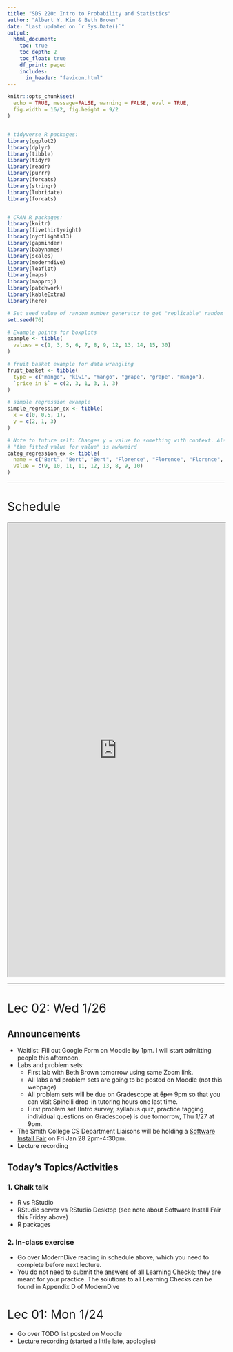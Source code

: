 ```yaml
---
title: "SDS 220: Intro to Probability and Statistics"
author: "Albert Y. Kim & Beth Brown"
date: "Last updated on `r Sys.Date()`"
output:
  html_document:
    toc: true
    toc_depth: 2
    toc_float: true
    df_print: paged
    includes:
      in_header: "favicon.html"
---
```


<style>
h1{font-weight: 400;}
</style>

```r
knitr::opts_chunk$set(
  echo = TRUE, message=FALSE, warning = FALSE, eval = TRUE, 
  fig.width = 16/2, fig.height = 9/2
)


# tidyverse R packages:
library(ggplot2)
library(dplyr)
library(tibble)
library(tidyr)
library(readr)
library(purrr)
library(forcats)
library(stringr)
library(lubridate)
library(forcats)


# CRAN R packages:
library(knitr)
library(fivethirtyeight)
library(nycflights13)
library(gapminder)
library(babynames)
library(scales)
library(moderndive)
library(leaflet)
library(maps)
library(mapproj)
library(patchwork)
library(kableExtra)
library(here)

# Set seed value of random number generator to get "replicable" random numbers.
set.seed(76)

# Example points for boxplots
example <- tibble(
  values = c(1, 3, 5, 6, 7, 8, 9, 12, 13, 14, 15, 30)
)

# fruit basket example for data wrangling
fruit_basket <- tibble(
  type = c("mango", "kiwi", "mango", "grape", "grape", "mango"),
  `price in $` = c(2, 3, 1, 3, 1, 3)
)

# simple regression example
simple_regression_ex <- tibble(
  x = c(0, 0.5, 1),
  y = c(2, 1, 3)
)

# Note to future self: Changes y = value to something with context. Also saying
# "the fitted value for value" is awkweird
categ_regression_ex <- tibble(
  name = c("Bert", "Bert", "Bert", "Florence", "Florence", "Florence", "Katie", "Katie", "Katie"),
  value = c(9, 10, 11, 11, 12, 13, 8, 9, 10)
)
```



***



# Schedule 

<iframe src="https://docs.google.com/spreadsheets/d/e/2PACX-1vQM-5FVt5BKJZsfElEV19NwD2MXGgSVUfGLB7dUoD0MbCU6Dkzqx66UMxbgqMaiS6H8CP8numV5Xaf-/pubhtml?gid=1080602121&amp;single=true&amp;widget=true&amp;headers=false" width="100%" height="1050"></iframe>



<!--
{target="_blank"}
-->


<!--
Notes to future self:

- Every two weeks: a holistic, cummulative, synthesis that ties in more with 
badge challenge than project. On paper, like the "debugging" exercise Lec13
- 
-->



***


<!--
# Lec 27: Wed 4/15

## Announcements

* `NA`

## Chalk Talk

1. Watch this mini-lecture on ["More on confidence intervals"](https://www.showme.com/sh/?h=YgdZ0gy){target="_blank"}
1. Then read sections 8.6 and 8.7 - 8.7.2 in our book. Remember to carefully work the code pieces just as if you were in live class with us. 



***



# Lec 26: Wed 4/8

## Announcements

1. Lecture on Monday 4/13 is cancelled
1. In case you missed it, please read the revised [Project](project.html#revised-project-goals). We have significally scaled back the amount of work necessary to complete the project for the semester. You now only to submit and revise/resubmit a reflection piece.
1. We have posted two informational videos in the [Badge Challenges](badge_challenges.html#videos) tab of the webpage:
    1. "How to Take Badge Challenge 2"
    1. "How to Study for Badge Challenge 2"


## Chalk Talk

1. Watch this mini-lecture on ["Interpreting confidence intervals"](https://www.showme.com/sh/?h=Ci9mrVQ){target="_blank"}
1. Then read section 8.5 in our book. Remember to carefully work the code pieces just as if you were in live class with us. 




## Discussion Sessions

1. There are 4 Zoom discussion sessions between Wed 4/8 and Thurs 4/9. They are listed on [this Google Calendar](https://calendar.google.com/calendar/embed?src=smith.edu_qd5sufjufbms2430ielqeego24%40group.calendar.google.com&ctz=America%2FToronto){target="_blank"}. Please add this calendar to your own calendar!
1. Be sure to set the "time zone" in your own Google Calendar to match your location so that the appointment times appear correctly for you. For reference, Will Hopper's Wed 4/8 session is between 9:00am - 10:30am Eastern.


## Getting More Help

1. Ask questions in the `#questions` channel on Slack!
1. To schedule a one-on-one appointment with a Spinelli Tutor, visit their [self-scheduled appointment calendar](https://calendar.google.com/calendar/selfsched?sstoken=UUU0UTRmUnpvVmhIfGRlZmF1bHR8OTk2MWU3M2M2NmI1NjhiODdjMzhiZjVhM2Q1Yjg5NDc){target="_blank"}. Be sure to set the "time zone" in your own Google Calendar to match your location so that the appointment times appear correctly for you. 



***


# Lec 25: Mon 4/6

## Announcements

1. Please read the updated [implementation notes for the Badge Challenges](https://smithcollege-sds.github.io/SDS220/badge_challenges.html#challenge-format){target="_blank"} and ask questions on the #remote_learning Slack channel
1. Spinelli center tutoring is up and running! See the "Getting More Help" section below for more information.


## Chalk Talk

1. Watch this mini-lecture tying [bootstrap distributions to the computations of Confidence Intervals ](https://www.showme.com/sh/?h=Vg828zg){target="_blank"}
1. Then read sections 8.3 and 8.4 in our book. Remember to carefully work the code pieces just as if you were in live class with us. 
1. A question to ponder (as you watch the video and read the sections) is "How does the bootstrap distribution approximation of the sampLING distribution strengthen what your one sample can do?"

## Discussion Sessions

1. There are 4 Zoom discussion sessions between Mon 4/6 and Tues 4/7. They are listed on [this Google Calendar](https://calendar.google.com/calendar/embed?src=smith.edu_qd5sufjufbms2430ielqeego24%40group.calendar.google.com&ctz=America%2FToronto){target="_blank"}. Please add this calendar to your own calendar!
1. Be sure to set the "time zone" in your own Google Calendar to match your location so that the appointment times appear correctly for you. For reference, Will Hopper's Fri 4/3 session is between 9:00am - 10:30am Eastern.


## Getting More Help

1. To schedule a one-on-one appointment with a Spinelli Tutor, visit their [self-scheduled appointment calendar](https://calendar.google.com/calendar/selfsched?sstoken=UUU0UTRmUnpvVmhIfGRlZmF1bHR8OTk2MWU3M2M2NmI1NjhiODdjMzhiZjVhM2Q1Yjg5NDc){target="_blank"}.
1. Be sure to set the "time zone" in your own Google Calendar to match your location so that the appointment times appear correctly for you. For reference, Chichi's first Mon 4/6 appointment block is between 9:30am – 10:15am eastern.



***



# Lec 24: Fri 4/3

## Announcements

1. We have read all your survey responses. If anything changes about your living situation or learning environment, please be proactive and let us know ASAP!
1. Spinelli center tutoring is up and running! See the "Getting More Help" section below for more information.



## Chalk Talk

1. In preparation, have the following figures and tables ready in separate tabs in your browser:
    1. ModernDive Figure 7.15 comparing three sampl-ING distributions of $\widehat{p}$ based on samples of size $n$ = 25, 50, and 100.
    1. ModernDive Table 7.5 on difference scenarios for sampling for (statistical) inference
1. Watch this mini-lecture on [Boostrap Distributions](https://www.showme.com/sh/?h=HxoE3cm){target="_blank"}. Note at 17m54s it is a little longer than you can expect this semester as I both recapped Ch7 on Sampling and was getting used to the tech.  
1. Read from the beginning of Chapter 8 up to and including 8.2 in our book. Click the "ModernDive" tab above to ensure you're reading the right version of the book.


## Discussion Sessions

1. There are 4 Zoom discussion sessions between Fri 4/3 and Sun 4/5. They are listed on [this Google Calendar](https://calendar.google.com/calendar/embed?src=smith.edu_qd5sufjufbms2430ielqeego24%40group.calendar.google.com&ctz=America%2FToronto){target="_blank"}. Please add this calendar to your own calendar!
1. Be sure to set the "time zone" in your own Google Calendar to match your location so that the appointment times appear correctly for you. For reference, Will Hopper's Fri 4/3 session is between 9:00am - 10:30am Eastern.


## Getting More Help

1. To schedule a one-on-one appointment with a Spinelli Tutor, visit their [self-scheduled appointment calendar](https://calendar.google.com/calendar/selfsched?sstoken=UUU0UTRmUnpvVmhIfGRlZmF1bHR8OTk2MWU3M2M2NmI1NjhiODdjMzhiZjVhM2Q1Yjg5NDc){target="_blank"}.
1. Be sure to set the "time zone" in your own Google Calendar to match your location so that the appointment times appear correctly for you. For reference, Chichi's first Fri 4/3 appointment block is between 9:30am – 10:15am eastern.



***



# Lec 23: Wed 4/1

## Announcements

1. Please read the announcements from Mon 3/30

## Chalk Talk

1. Watch this [mini-lecture](https://www.showme.com/sh?h=ZtNEJea){target="_blank"} connecting Monday's class to today's topic. 
2. Then read sections 7.5 and 7.6 in our book.
3. Today's big idea is the Central Limit Theorem!!!

## Discussion Sessions

There are 4 discussion sessions between 4/1 and 4/2. They are listed on [this Google Calendar](https://calendar.google.com/calendar/embed?src=smith.edu_qd5sufjufbms2430ielqeego24%40group.calendar.google.com&ctz=America%2FToronto){target="_blank"}. Please add this calendar to your own calendar! 



***



# Lec 22: Mon 3/30

## Announcements

* Add the sds-mth-220-2020-01.slack.com workspace to your Desktop or Mobile version of Slack.
* Please _carefully_ read the following updated tabs of the course webpage: "COVID-19" (if you haven't already read our update from Friday 3/27), "Badge Challenges", "Project", and "Syllabus". If anything isn't clear, please ask us in the `#questions` channel in Slack.
* Please ensure you are doing the readings from the <https://moderndive-bert.netlify.com/> version of the book i.e. there should be a "-bert" in the link. For example, clicking the "ModernDive" tab of this webpage will take you to the correct version of the book.


## Chalk Talks

1. Watch this [mini-lecture](https://www.showme.com/sh?h=nt6tx4K){target="_blank"} connecting Monday's class from before spring break to now. Then read sections 7.3 and 7.4 in our book.
2. Watch this [bonus mini-lecture](https://www.showme.com/sh?h=qfDITQW){target="_blank"} on SampLING distributions. 

## Discussion Sessions

There are 4 discussion sessions between 3/30 and 3/31. They are listed on [this Google Calendar](https://calendar.google.com/calendar/embed?src=smith.edu_qd5sufjufbms2430ielqeego24%40group.calendar.google.com&ctz=America%2FToronto){target="_blank"}. Please add this calendar to your own calendar! 



***



# Lec 21: Fri 3/13

## Announcements

1. Practice-run of Zoom lecture format
1. Went over COVID-19 preparations



***



# Lec 20: Wed 3/11

## Announcements

1. Acknowledgement of situation
1. Issue of communication
1. Slack:
    1. No more browser-based version, install Desktop App or Mobile App
    1. Add `#remote_learning` channel: Post questions/comments specifically about remote learning technology here.
    1. Setting notifications
1. COVID-19 tab of webpage:
    1. "Remote Learning Preparedness Survey"
    1. Go over components of course
1. Zoom
    1. Login to meeting as practice run for lectures
    1. Practice creating meetings in groups
    1. Practice screensharing
1. Questions (to be posted on COVID-19 tab of webpage)



***



# Lec 19: Mon 3/9

## Announcements

1. Project proposal due today at 11pm. Spinelli tutors (who have all taken SDS 192 Introduction to Data Science) are available tonight 7-9pm in Sabin-Reed 301.


## Recap

1. Last time, we did "tactile" simulations with our hands using a shovel with $n$ = 50 slots to extract samples from the bowl.
1. For each sample, you [generated estimates](https://docs.google.com/spreadsheets/d/14iWUKc-lBY8U_hs4Fng50oT43yGQZsgZjrVh7ZtF9VI/edit#gid=0){target="_blank"} of the proportion of the bowl's balls that are red.
1. Note: In ModernDive 7.1, 33 groups of Amherst College students took samples from a bowl with slightly different contents.


## Chalk Talk

1. Chalk talk part I:
    1. Mimic the "tactile sampling using a tactile shovel" from Lec18 on Friday with "virtual sampling using virtual shovel": the `rep_sample_n()` function, which uses your computer's [random number generator](https://en.wikipedia.org/wiki/Random_number_generation){target="_blank"}.
    1. Example: `rep_sample_n(size = 50, rep = 33)`
1. Reading part I
    1. 7.2 up to the end of 7.2.2
1. Chalk talk part II:
    1. Break down the data wrangling needed to create the data frame visualized in Figure 7.10: Histogram of 1000 proportion reds
1. Readings part II
    1. 7.3 & 7.4. In particular, compare Figure 7.12 and Table 7.1
    


***



# Lec 18: Fri 3/6

## Announcements

1. FYI: You will not be penalized for missing class due to illness.
1. Project proposal due on Monday 11pm. Spinelli tutors (who have all taken SDS 192 Introduction to Data Science) are available on Sunday and Monday 7-9pm in Sabin-Reed 301.

## Recap

1. `NA`

## Chalk Talk

1. In-class activity



***



# Lec 17: Wed 3/4

## Announcements

<center>
![](static/events/Catherine_D_Ignazio.jpg){ width=100% }
</center>

## Recap

1. `NA`



## Chalk Talk

1. In-class activity! 
1. Chalk talk only today (no coding)


Private: detailed notes for this "random assignment for causal inference" lecture can be found

1. On [Google Docs](https://docs.google.com/document/d/1o761ogcEw7_T82Q84X3kHZFy1dzYxmmS34xG8rrcjpM/edit)
1. In this [PDF](static/2020-03-04_Lec18_Notes_ Random_Assignment_for Causal_Inference.pdf)



```r
library(tidyverse)
africa_data <- "static/africa_results.csv" %>% 
  read_csv() %>% 
  mutate(
    # priming_number = if_else(priming_number == "Primed with 14 countries", "14 countries", "94 countries"),
    been_to_africa = if_else(been_to_africa == "No", "Never been to Africa", "Been to Africa")
  )

stat_box_data <- function(y, upper_limit = max(africa_data$how_many_countries) * 1.15) {
  return( 
    data.frame(
      y = 0.95 * upper_limit,
      label = paste("n =", length(y))
    )
  )
}

plot <- ggplot(africa_data, aes(x = priming_number, y = how_many_countries)) +
  geom_boxplot() +
  labs(x = "Priming Group", y = "Number of countries in Africa guessed",
       title = "Results from previous section of SDS 220") +
  stat_summary(
    fun.data = stat_box_data, 
    geom = "text", 
    hjust = 0.5,
    vjust = 0.9
  )
ggsave("static/images/africa_results.png", width = 16/1.5, height = 9/1.5)


ggplot(africa_data, aes(x = priming_number, y = how_many_countries)) +
  geom_boxplot() +
  labs(x = "Priming Group", y = "Number of countries guessed") +
  facet_wrap(~been_to_africa) +
  stat_summary(
    fun.data = stat_box_data, 
    geom = "text", 
    hjust = 0.5,
    vjust = 0.9
  )
ggsave("static/images/africa_results_with_confounders.png", width = 16/1.5, height = 9/1.5)
```



***



# Lec 16: Mon 3/2

## Announcements

1. Badge challenge 1 is still going on. The honor code prohibits you from discussing it until the time window closes.


## Chalk Talk

1. Model selection using visualizations. In particular, choosing between the interaction and parallel slopes models by comparing
    1. Figure 6.7 for UT Austin data
    1. Figure 6.8 for Massachusetts high school data
1. Model selection using $R^2$. In particular, choosing between the interaction and parallel slopes models by comparing $R^2$ values



***



# Lec 15: Fri 2/28

## Announcements

1. Project
    1. Go over [general feedback](project.html#phase_I_feedback) for all groups
    1. Discuss next project phase: project proposal
1. Cover page of Badge Challenge I is now [posted](static/BC1_cover_page.pdf){target="_blank"}

## Recap

1. Interaction models are one type of model for $x_1$ numerical and $x_2$ categorical (with $k$ levels/groups). They
    1. Allow for different intercepts for all $k$ groups
    1. Allow for different slopes for all $k$


## Chalk talk

1. Parallel slopes models are another type of model for $x_1$ numerical and $x_2$ categorical (with $k$ levels/groups). They
    1. Allow for different intercepts for all $k$ groups of the categorical variable $x_2$
    1. Restrict all $k$ groups to have a common slope
1. On Monday, we'll explore model selection



***



# Lec 14: Wed 2/26

## Announcements

* Project: We're going over first phase submissions as we speak. We'll have first round of feedback and information for the next project phase on Friday.
* Badge Challenge 1:
    + Remember that you only have to do as many questions as you are ready for. If a question has multiple parts, you **must** attempt all parts to earn above *X* (cannot be assessed). 
    + In order to ensure fairness, all instructors, lab instructors, and Spinelli tutors will not answer questions during the badge challenge time window.
    + We'll post the cover page of the badge challenge on the webpage later today.
* Minh Ly, the Associate Director for Assessment of [Smith Office of Institutional Research (IR)](https://www.smith.edu/about-smith/institutional-research){target="_blank"}, will be giving a talk this tonight at 7PM in Seelye 107:

<center>
![](static/events/minh_ly.png){ width=50% }
</center>

## Recap

* Indicator function from ModernDive 5.2.2 on regression with a categorical variable using `gapminder` data. What does $\mathbb{1}_{\text{Amer}}(x)$ do?

## Chalk talk

Today's outline:

1. Chalk talk part 1: Multiple regression for $y$ as a function of $x_1$ and $x_2$
1. You will then read ModernDive from the beginning of Chapter 6 to the end of 6.1.1. Write down your interpretation of Figure 6.1.
1. Chalk talk part 2: Tying together
    1. Figure 6.1: Visualization of interaction model
    1. Table 6.2: Regression table for interaction model
    1. Table 6.4: Intercepts and slopes of regression line for both genders (recorded as binary at time of study in 2005). 
1. You will then read ModernDive 6.1.2 on interaction models



***



# Lec 13: Mon 2/24

## Announcements

1. [SDS talk this week](https://smithcollege-sds.github.io/sds-www/speaker_Hu.html#public_lecture:_generating_synthetic_family_income_for_the_consumer_expenditure_surveys){target="_blank"} on balancing between "having useful data" and "maintinaing sufficient privacy protection":
    + What: "Generating Synthetic Family Income for the Consumer Expenditure Surveys"
    + Who: Prof. Jingchen (Monika) Hu, Vassar College
    + When: Thursday Feb 27, 5pm
    + Where: McConnell Hall 103

<center>
![](static/events/hu.png){ width=75% }
</center>

## Today

* Recap exercise on common R and RStudio coding issues (print-out given in class available [here](https://docs.google.com/document/d/1tvjDIZXlrQMaYKmv9omWkmIpi-2w3NPxGpNXlSktgNY/){target="_blank"})
* Discussion on [Badge Challenge 1](badge_challenges.html#)
* Class time for projects



***



# Lec 12: Fri 2/21

## Announcements

* `NA`

## Recap

Recall the `categ_regression_ex` data frame from from Lec11. Note that the explanatory variable $x$ = name is now categorical with 3 levels: Bert, Florence, Katie.

```r
categ_regression_ex
```

You then plotted the points. Let's also add three lines:

1. A solid line for Bert's "baseline" mean ("Bert" is the baseline because it comes first alphanumerically)
1. A dashed line for Florence's mean, which is *offset* from Bert's mean by 12 - 10 = +2
1. A dotted line for Katie's mean, which is *offset* from Bert's mean by 9 - 10 = -1

```r
ggplot(data = categ_regression_ex, mapping = aes(x=name,y=value)) +
  geom_point() +
  geom_hline(yintercept = 10) +
  geom_hline(yintercept = 12, linetype = "longdash") +
  geom_hline(yintercept = 9, linetype = "dotted")
```

Shout out to [Dr. Jenny Smetzer](https://www.scsparkscience.org/fellow/jennifer-smetzer/){target="_blank"} for this example.


## Chalk talk

Now let's obtain the *regression table* using the `get_regression_table()` function in the `moderndive` package. Recall this is done in two steps:

```r
# Step 1: Fit regression model
model_ex <- lm(value ~ name, data = categ_regression_ex)

# Step 2: Get regression table
get_regression_table(model_ex)
```



Then write on board (in order to bridge the gap between output of regression
table & wacked out indicator function notation they'll read in Chapter 5.2.2
today):

1. Make a separate table of name on rows, and nameFlorence and nameKatie in columns, populate with 0's & 1's
1. Write out equation of "line" in terms of regression table output:
    + `value = intercept + nameFlorence + nameKatie`.
    + Do all three cases
1. Write out equation of line via math and with indicator functions:
    + Explain what indicator function is $1_{Florence}(x)$
    + $\widehat{y} = b_0 + b_{Florence}\cdot 1_{Florence}(x) + b_{Katie}\cdot 1_{Katie}(x)$
    + We need this notation in particular for multiple regression in Chapter 6


Let's now get the fitted values and residuals using the `get_regression_points()` function on `model_ex` (where our model is saved):

```r
# Step 2: Get regression points
get_regression_points(model_ex)
```


Then write on board:

1. When x is categorical y-hat fitted values correspond to group means for each level:
    + Bert: Just 10
    + Florence: 10 + 2 = 12
    + Katie: 10 - 1 = 9
1. Compute a few residuals and show they correspond to deviations/errors from the group means

Note for future self: Make sure to talk about interpretation of the values in estimate column of table in context of example.

Note for future self:
- x numerical: for every slide of 1 in x, the slope is the expected/on average change in y (not necessarialy causal)
- x categorical: for a hop between categories starting from the baseline




    
    
   
If mental bandwidth exists, add to ModernDive -> Chapter 5.2.2 -> a visualization of what the terms in the regression table in Table 5.8 actually mean. Do this in  [moderndive_book](https://github.com/moderndive/ModernDive_book/) repo -> `bert-dev` branch -> Open `05-regression.Rmd` and edit, commit, and push this file only. The book builds and deploys automatically using Netlify

* A jitterplot of x = continent, y = lifeExp, mark baseline, mark means, show offsets of marked means vs baseline.
* Insert in text right before "Let’s generalize this idea a bit".




***



# Lec 11: Wed 2/19

## Announcements

* `NA`

## Recap

* What are boxplots good for?


Then write on board:

1. They allow you to compare the distribution of a numerical variable (on y-axis) split by a categorical variable (on x-axis)
1. Remember: solid line in middle is median, not mean. Both are measures of center, one is more sensitive to outliers.
1. Example: Say a company has 5 employees with hourly salary: 10, 10, 10, 10, 1000. Mean hourly salary is $208. Why might mean not be appropriate?


## In-class exericse

Consider the following 9 points saved in a data frame called `categ_regression_ex` where we have

1. A numerical outcome variable $y$ = `value`
1. An *categorical* explanatory variable $x$ = `name` with 3 levels: Bert, Florence, Katie.

```r
library(ggplot2)
library(dplyr)
categ_regression_ex <- tibble(
  name = c("Bert","Bert","Bert","Florence","Florence","Florence","Katie","Katie","Katie"),
  value = c(9,10,11,11,12,13,8,9,10)
)
categ_regression_ex
```

In groups: copy the above code and create a scatterplot with

1. `value` (numerical) on the y-axis
1. `name` (categorical) on the x-axis

Note this is slightly different that the scatterplots we've seen until now where the x variable was always numerical.

```r
# This code is hidden. Maybe a live coding demo?
ggplot(categ_regression_ex, aes(x = name, y = value)) + 
  geom_point()
```

**Solution**:

```r
ggplot(data = categ_regression_ex, mapping = aes(x=name,y=value)) +
  geom_point()
```


Then draw the above plot on board and mark:

1. mean for Bert with horizontal line. call this the baseline mean
1. mean for Florence and Katie with horizontal lines
1. both possible offsets

Why is Bert baseline? For no other reason than it's first alphanumerically.




***



# Lec 10: Mon 2/17

## Announcements

* First phase of [project](project.html) is due Mon 2/24 at 11pm. If you haven't already, **start now**. 
* Will Hopper's Thursday PM lab is cancelled b/c of Rally Day. For this week only, you may attend the following labs (see [syllabus](syllabus.html) for time/place):
    + David Rockoff's Tue PM lab
    + Will Hopper's Thu AM lab

## Recap


Bert is going to another example of summarize, b/c students are confused about 
the "collapsing rows" nature of the operation.


## Chalk talk

1. Correlation is not necessarily causation:
    a) [Spurious correlations](http://www.tylervigen.com/spurious-correlations){target="_blank"}
    a) What are X = treatment, Y = response, and Z = confounding variables?
    a) What are causal graphs? 
    a) Simple example: Does "X = drinking gatorade/ginger ale" cause "Y = feel nauseous"? 
    Z = has the flu
    a) Famous example: [UC Berkeley gender bias](https://en.wikipedia.org/wiki/Simpson%27s_paradox#UC_Berkeley_gender_bias){target="_blank"}. Does "X = (binary) gender" cause "Y = decreased chance of admission to UC Berkeley in 1973"?
    Z = competitiveness of admissions to department. Women tended to apply to departments with less resources and thus were more competitive, like humanities, while men tended to apply to departments with more resources and thus were easier to get into, like engineering.
1. Recall `simple_regression_ex` from Lec09.  
```r
simple_regression_ex
```
    a) Draw the 3 points and the "best-fitting" regression line in blue.
    a) Draw the 3 *fitted values* $\widehat{y}$ using the equation for the regression line $\widehat{y} = b_0 + b_1\cdot x$
    a) Draw the 3 *residuals* $y - \widehat{y}$
    a) Compute the sum of squared residuals for this line.
    a) Draw another arbitrarily chosen line with equation $\widehat{y} = 2 - 1\cdot x$ in green.
    a) Compute the sum of squared residuals for this line and compare to previous

```r
ggplot(simple_regression_ex, aes(x = x, y = y)) +
  geom_smooth(method = "lm", se = FALSE, size = 0.5) +
  geom_abline(intercept = 2, slope = -1, col = "darkgreen", linetype = "dashed", size = 0.5) +
  geom_point(size = 2)
```



***



# Lec 09: Fri 2/14

## Announcements

* If you need a group for the project, please fill out the Google Form on Moodle ASAP! We're going to start making groups this weekend.

## Recap

* `tidyverse` package is an umbrella package that loads `ggplot2`, `dplyr`, `readr`, and other useful packages for data science all at once. For more info, visit [tidyverse.org/](https://www.tidyverse.org/){target="_blank"}

## Chalk talk

Consider the following 3 points saved in a data frame called `simple_regression_ex`. 
```r
simple_regression_ex
```

Let's plot them along with the *regression line*.

Now let's obtain the *regression table*. This is done in two steps:
```r
# Step 1: Fit regression model
model_ex <- lm(y ~ x, data = simple_regression_ex)

# Step 2: Get regression table
get_regression_table(model_ex)
```

* Connection between regression line and values in `estimate` column of regression table.
* Interpretation of:
    + Fitted intercept $b_0$: mathematical versus practical interpretations.
    + Fitted slope $b_1$: precise language matters!
* Obtaining a regression table takes two steps:
    + Create/fit the model using `lm()` and formula interface `y ~ x`
    + Ask for the table using `get_regression_table()` function from `moderndive` package
    

Notes on precise interpretation of fitted slope b1: For every increase of one
unit in x, it is the associated average increase in y.

* average b/c not all differences of one unit in x have exactly b1 increase in y,
rather averaged across all differences of unit in x
* associated b/c we don't want to assume a casual relationship




***



# Lec 08: Wed 2/12

## Announcements

* First phase of project unveiled: Project data (due Mon 2/24 at 11pm)
* We move to Chapters 5 & 6 on data modeling with regressions
* Keyboard shortcut for `%>%`:
    + macOS: Command + Shift + M
    + Windows: Contrl + Shift + M

## Recap

![](static/images/toolbox.jpeg){ width=50% }

Our data wrangling toolbox, which you will use for your project and for the rest of this course:

1. `filter()` rows
1. `summarize()` rows using a summary function
1. `group_by()` to group rows by the values of another variable
1. `mutate()` new variables/columns
1. `arrange()` rows in ascending (default) or `desc()`ending order
1. `select()` variables/columns
1. For more verbs, see `dplyr` cheatsheet: Go to RStudio menu bar -> Help -> Cheatsheets -> Data Transformation with `dplyr`.


Students get tripped up with difference between filter() and summarize(). The
former does not modify original rows, whereas the latter creates new ones that
are based on summary statistics.




## Chalk talk

1. Correlation coefficient:
    + Definition: It is a summary statistic quantifying the strength of linear assocation. 
    + Draw examples
    + In ModernDive 5.4.1: Play "guessing the correlation game"
1. Two types of variables: outcome/response $y$ and explanatory/predictor variables $x$. For the following pairs of variables, what would be $y$ and what would be $x$ in a model?
    1. Temperature in fahrenheit vs temperature in celsius 
    1. Job salary and number of years of education
    1. Lung cancer and smoking
    1. Coffee and sleep


Next time 220 is taught: At this point in semester (Lec08-09) since students have a little context, consider doing a review of coding/computing concepts needed for this course:

- R console vs R Markdown are two different environments. i.e. when you create a variable/load a package in one, it doesn't necessarily exist in the other.
- Tackling error messages. Perhaps have a problem set where the students read error message and write down what the message is saying.
- Paired programming exercise: One student only writes, the other only asks questions.
- When getting help, steer students away from saying "This doesn't work" but rather "I did X. I got result Y. I think Z." That way we get what they're thinking better: building up to the idea of a minimally reproducible example. 



***



# Lec 07: Mon 2/10

## Announcements

* Today's lecture is last of pink topics in calendar (data science). We start blue topics (regression) on Wednesday.

## Recap

## Chalk talk

* Using same fruit basket example from chalk talk in Lec 05:  
```r
fruit_basket
```
    1. `mutate()` new variables from existing variables: price in cents
    1. Reorder i.e. `arrange()` rows of a data frame in alpha-numerical order of a variable: in order of price. Default is ascending order, need to specify `desc()`
    1. `select()` variables/columns. Analogous to `filter()` rows.



***


# Lec 06: Fri 2/7

## Announcements

* `NA`

* Bert only: Emphasize problem set policy. "Turn in what you have."
* Bert only: Google doc exercise: https://docs.google.com/document/d/14PBmTU_wBTEI8j1lqZWFqFI3ETAD6N5qao-2ADQRTTM/edit

Write down 3 things you did for this class this week
Turn to a neighbor, come up with a list of 5 things
Then we did the google doc


## Recap


* Bert only based on questions in his section: Distinguishing between
    + English use of "or" and "and" versus
    + Computer programming use of "or" and "and"


## Chalk talk

* Using same fruit basket example from chalk talk in Lec 05:  
```r
fruit_basket
```
    1. "Summary functions" are many-to-one functions to compute "summary statistics," like `mean()` & `median()`
    1. Using summary functions to then `summarize()` rows
    1. Setting "group meta-data" of a data frame using `group_by()`, then `summarize()` rows. In other words, `group_by()` by itself does not change the "data", rather only the "meta-data"
* Normal distribution: One summary statistic of spread, standard deviation `sd()`, has a particular interpretation when distribution of a numerical variable follows a normal AKA bell curve



***




# Lec 05: Wed 2/5

## Announcements

* Posted single calendar of all instructor and lab instructor office hours on Moodle.
* Posted [badge challenges](badge_challenges.html)
* Managing Slack notifications:
    + We suggest but don't require installing Desktop App. 
    + If not, at the very least, keep email notifications on.
* How to approach in-class readings.
    

* Bert only: "not equals" and "bang equals"


## Recap 

First, let's compare the boxplot you created in Lec04 with the original points. See how they align.

```r
plot1 <- ggplot(example, aes(x=factor(1), y=values)) +
  geom_point() +
  labs(title = "Points") +
  theme(
    axis.title.x = element_blank(),
    axis.text.x = element_blank(),
    axis.ticks.x = element_blank()
  )

plot2 <- ggplot(example, aes(x=factor(1), y=values)) +
  geom_boxplot() +
  labs(title = "Boxplot") +
  theme(
    axis.title.x = element_blank(),
    axis.text.x = element_blank(),
    axis.ticks.x = element_blank()
  )
plot1 + plot2
```

Second, let's compare two visualizations of the distribution of the numerical variable temperature *split by* month:

* Faceted histogram in ModernDive [Figure 2.13](https://moderndive-bert.netlify.com/2-viz.html#facets){target="_blank"}
* Side-by-side boxplot in ModernDive [Figure 2.18](https://moderndive-bert.netlify.com/2-viz.html#boxplots){target="_blank"}

```r
ggplot(data = weather, mapping = aes(x = temp)) +
  geom_histogram(binwidth = 5, color = "white") +
  facet_wrap(~ month)
ggplot(data = weather, mapping = aes(x = factor(month), y = temp)) +
  geom_boxplot()
```

Which do you prefer?

Third, the idea of "assigning AKA saving something in R" using the arrow `<-`. Ex: `x <- 5`. You do this so you can access it again later, either to

1. View its contents: Type `x` in the console or RMarkdown.
1. Modify it's contents: Type `x <- x + 1` or RMarkdown. What is now saved in `x`?


## Chalk talk

We now start data wrangling! For our chalk talks, we'll use the following "fruit basket" example:

```r
fruit_basket
```

<br/>
Topics:

1. Define the "pipe operator" `%>%`, pronounced *then*
1. Logical AKA boolean operators in computer programming
1. `filter()` rows that match a criteria



***



# Lec 04: Mon 2/3

## Announcements

* `NA`

## Chalk talk

Boxplots! Powerful, but tricky!

Say we want to study the distribution of the following `r nrow(example)` values which are pre-sorted: 

> `r example %>% pull(values)`

They have the following *summary statistics*. A summary statistic is a single numerical value *summarizing* many values. Examples include the immediately obvious mean AKA average and median. Other less immediately obvious examples include:

* Quartiles (1st, 2nd, and 3rd) that cut up the data into 4 parts, each containing roughly one quarter = 25% of the data
* Minimum & maximum
* Interquartile-range (IQR): the distance between the 3rd and 1st quartiles

Min. | 1st Quartile | Median = 2nd Quartile  | 3rd Quartile  |  Max. | IQR
---- | ------- | ------  |  ------- | --- | ---
`r min(example$values)`  |  `r quantile(example$values, probs=0.25, type = 2)` |  `r median(example$values)`  |  `r quantile(example$values, probs=0.75, type=2)`  | `r max(example$values)` | 8 = 13.5 - 5.5


Steps to constructing a boxplot:

1. Draw box
1. Throw out whiskers 1.5 x IQR from either end of box
1. Mark outliers
1. Pull in the ends of both whiskers towards the box until an observed value is hit.



***



# Lec 03: Fri 1/31

## Announcements


## Chalk talk

1. Draw histogram by hand, emphasizing that bins correspond to intervals (right-edge inclusive).
1. Adjust the binning structure of the previous hand-drawn histogram two ways:
    + Adjusting the binwidth
    + Adjusting the number of bins
1. Facets split one graphic by the values of another variable (that does not have too many unique values).



***



# Lec 02: Wed 1/29

## Announcements

1. Fatima Keita is interested in organizing a group for students of color within SDS, called SDS coalition of color (SDSCC). She has also put together a survey to gather students of color's experiences within SDS courses and the program more generally. If you identify as a student of color and you've taken at least one SDS course, please take a moment to complete Fatima's [SDSCC Preliminary Interest Survey](https://www.surveymonkey.com/r/2YZ785Y){target="_blank"}. The idea is that these experiences would then be anonymously shared with the SDS faculty in hopes that we can work to improve inclusivity within the program and curriculum. If you are interested in joining, please email Fatima directly.
1. Show example `#questions` on Slack.
1. In-class demo of Gradescope.
1. This week's problem set has three elements
    + Submit PDF on Gradescope with questions tagged
    + Fill out Intro Survey Google Form
    + Submit on Moodle reflection piece which builds off in-class reflection exercise.
    
    
## Chalk Talk

1. Draw scatterplot by hand
1. Define of Grammar of Graphics
1. Write example `ggplot()` code
1. Explain what jittering does to graphic and what it does not do to original data



***



# Lec 01: Mon 1/27

## Announcements

* Introductions
* If you're having registration issues:
    + Please keep in mind that SDS201 is a course that also satisfies the intro stats pre-requisite for many majors, including PSY, GOV, BIO, NSC, ENV, and SDS. Please consider that option as it currently has lots of room.
    + If you are not registered for this course, fill out the waitlist [Google Form](https://docs.google.com/forms/d/e/1FAIpQLSdDfcVmrz8p2rmS2BXqT6tv3a-Syzn2gmIG88h4CYQzRvKltw/viewform){target="_blank"} before Thursday 5pm.
    + We will start informing students and signing green slips on Friday afternoon.
    + If you have previously put your name on the above waitlist Google Form but no longer need a spot, we would very much appreciate a message letting us know. This will help us and your peers a lot.
* Syllabus 
    + Honor code discussions
    + Reflection exercise
    
    
## Lecture

Here is the typical lecture flow:

* Start with a 10-15 minute "chalk talk". We do this to motivate the day's topics and warn you about potential pitfalls in understanding
* Followed by in-class ModernDive readings listed in the above schedule. We do this so you can read at your own pace, talk to your peers, and ask us questions. While you do not need to submit your "Learning Check" answers, we *highly* recommend you write them down and verify your answers in Appendix D of ModernDive.

Today's topics:

* Introduction to Slack: A brief demo
* Introduction to R, RStudio, and R packages: ModernDive readings

-->

# Lec 02: Wed 1/26

## Announcements

* Waitlist: Fill out Google Form on Moodle by 1pm. I will start admitting people this afternoon.
* Labs and problem sets:
    + First lab with Beth Brown tomorrow using same Zoom link.
    + All labs and problem sets are going to be posted on Moodle (not this webpage)
    + All problem sets will be due on Gradescope at ~~5pm~~ 9pm so that you can visit Spinelli drop-in tutoring hours one last time.
    + First problem set (Intro survey, syllabus quiz, practice tagging individual questions on Gradescope) is due tomorrow, Thu 1/27 at 9pm. 
* The Smith College CS Department Liaisons will be holding a [Software Install Fair](static/events/software_install_fair.pdf){target="_blank"} on Fri Jan 28 2pm-4:30pm.
* Lecture recording


## Today's Topics/Activities

### 1. Chalk talk

* R vs RStudio
* RStudio server vs RStudio Desktop (see note about Software Install Fair this Friday above)
* R packages


### 2. In-class exercise

* Go over ModernDive reading in schedule above, which you need to complete before next lecture.
* You do not need to submit the answers of all Learning Checks; they are meant for your practice. The solutions to all Learning Checks can be found in Appendix D of ModernDive




# Lec 01: Mon 1/24

* Go over TODO list posted on Moodle
* [Lecture recording](https://smith.hosted.panopto.com/Panopto/Pages/Viewer.aspx?id=0a3d65d3-f590-447e-be00-ae270119b888){target="_blank"} (started a little late, apologies)
